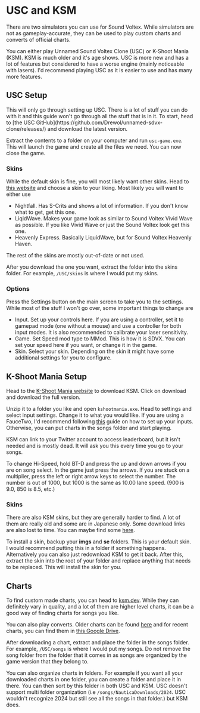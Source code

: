 
# USC and KSM

There are two simulators you can use for Sound Voltex. While simulators are not as gameplay-accurate, they can be used to play custom charts and converts of official charts.

You can either play Unnamed Sound Voltex Clone (USC) or K-Shoot Mania (KSM). KSM is much older and it's age shows. USC is more new and has a lot of features but considered to have a worse engine (mainly noticeable with lasers). I'd recommend playing USC as it is easier to use and has many more features.

## USC Setup

<Callout>
  This will only go through setting up USC. There is a lot of stuff you can do
  with it and this guide won't go through all the stuff that is in it.
</Callout>
To start, head to [the USC GitHub](https://github.com/Drewol/unnamed-sdvx-clone/releases/)
and download the latest version.

Extract the contents to a folder on your computer and run `usc-game.exe`. This will launch the game and create all the files we need. You can now close the game.

### Skins

While the default skin is fine, you will most likely want other skins. Head to [this website](https://oniichan.wtf/help/skins.html) and choose a skin to your liking. Most likely you will want to either use

- Nightfall. Has S-Crits and shows a lot of information. If you don't know what to get, get this one.
- LiqidWave. Makes your game look as similar to Sound Voltex Vivid Wave as possible. If you like Vivid Wave or just the Sound Voltex look get this one.
- Heavenly Express. Basically LiquidWave, but for Sound Voltex Heavenly Haven.

The rest of the skins are mostly out-of-date or not used.

After you download the one you want, extract the folder into the skins folder. For example, `/USC/skins` is where I would put my skins.

### Options

Press the Settings button on the main screen to take you to the settings. While most of the stuff I won't go over, some important things to change are

- Input. Set up your controls here. If you are using a controller, set it to gamepad mode (one without a mouse) and use a controller for both input modes. It is also recommended to calibrate your laser sensitivity.
- Game. Set Speed mod type to MMod. This is how it is SDVX. You can set your speed here if you want, or change it in the game.
- Skin. Select your skin. Depending on the skin it might have some additional settings for you to configure.

## K-Shoot Mania Setup

Head to the [K-Shoot Mania website](https://www.kshootmania.com/en/) to download KSM. Click on download and download the full version.

Unzip it to a folder you like and open `kshootmania.exe`. Head to settings and select input settings. Change it to what you would like. If you are using a FauceTwo, I'd recommend following [this](https://docs.google.com/document/d/1_xumGVMSXAdeslJz_e8pyn7eALaT33WgEgSbiKrib9s/edit?tab=t.0#heading=h.prjnuk1isuqy) guide on how to set up your inputs. Otherwise, you can put charts in the songs folder and start playing.

KSM can link to your Twitter account to access leaderboard, but it isn't needed and is mostly dead. It will ask you this every time you go to your songs.

To change Hi-Speed, hold BT-D and press the up and down arrows if you are on song select. In the game just press the arrows. If you are stuck on a multiplier, press the left or right arrow keys to select the number. The number is out of 1000, but 1000 is the same as 10.00 lane speed. (900 is 9.0, 850 is 8.5, etc.)

### Skins

There are also KSM skins, but they are generally harder to find. A lot of them are really old and some are in Japanese only. Some download links are also lost to time. You can maybe find some [here](https://www.reddit.com/r/kshootmania/wiki/skins/).

To install a skin, backup your **imgs** and **se** folders. This is your default skin. I would recommend putting this in a folder if something happens. Alternatively you can also just redownload KSM to get it back. After this, extract the skin into the root of your folder and replace anything that needs to be replaced. This will install the skin for you.

## Charts

To find custom made charts, you can head to [ksm.dev](https://ksm.dev/). While they can definitely vary in quality, and a lot of them are higher level charts, it can be a good way of finding charts for songs you like.

You can also play converts. Older charts can be found [here](https://oniichan.wtf/help/songs.html) and for recent charts, you can find them in [this Google Drive](https://drive.google.com/drive/folders/1S8gj7-waR4o4o7gU_NZtR3VmsD8UY4ho).

After downloading a chart, extract and place the folder in the songs folder. For example, `/USC/songs` is where I would put my songs. Do not remove the song folder from the folder that it comes in as songs are organized by the game version that they belong to.

You can also organize charts in folders. For example if you want all your downloaded charts in one folder, you can create a folder and place it in there. You can then sort by this folder in both USC and KSM.
USC doesn't support multi folder organization (i.e `/songs/NauticaDownloads/2024`. USC wouldn't recognize 2024 but still see all the songs in that folder.) but KSM does.

